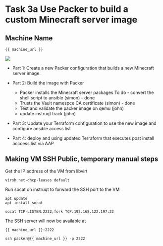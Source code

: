 # Task 3a Use Packer to build a custom Minecraft server image

## Machine Name

```
{{ machine_url }}
```

![](/assets/fine.gif)

* Part 1: Create a new Packer configuration that builds a new Minecraft server image.
* Part 2: Build the image with Packer
    * Packer installs the Minecraft server packages
        To do - convert the shell script to ansible (simon) - done
    * Trusts the Vault namespce CA certificate (simon) - done
    * Test and validate the packer image on qemu (john)
    * update instruqt track (john)
    

* Part 3: Update your Terraform configuration to use the new image and configure ansible access list

* Part 4: deploy and using updated Terraform that executes post install acccess list via AAP


## Making VM SSH Public, temporary manual steps

Get the IP address of the VM from libvirt

```
virsh net-dhcp-leases default
```

Run socat on instruqt to forward the SSH port to the VM

```
apt update
apt install socat

socat TCP-LISTEN:2222,fork TCP:192.168.122.197:22
```

The SSH server will now be available at

```
{{ machine_url }}:2222

ssh packer@{{ machine_url }} -p 2222
```